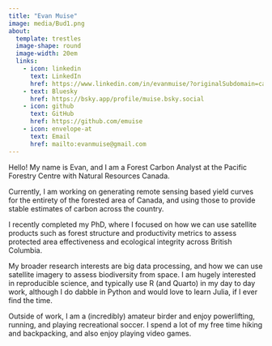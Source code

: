 ```yaml
---
title: "Evan Muise"
image: media/Bud1.png
about:
  template: trestles
  image-shape: round
  image-width: 20em
  links: 
    - icon: linkedin
      text: LinkedIn
      href: https://www.linkedin.com/in/evanmuise/?originalSubdomain=ca
    - text: Bluesky
      href: https://bsky.app/profile/muise.bsky.social
    - icon: github
      text: GitHub
      href: https://github.com/emuise
    - icon: envelope-at
      text: Email
      href: mailto:evanmuise@gmail.com
---
```


Hello! My name is Evan, and I am a Forest Carbon Analyst at the Pacific Forestry Centre with Natural Resources Canada.

Currently, I am working on generating remote sensing based yield curves for the entirety of the forested area of Canada, and using those to provide stable estimates of carbon across the country.

I recently completed my PhD, where I focused on how we can use satellite products such as forest structure and productivity metrics to assess protected area effectiveness and ecological integrity across British Columbia.

My broader research interests are big data processing, and how we can use satellite imagery to assess biodiversity from space. I am hugely interested in reproducible science, and typically use R (and Quarto) in my day to day work, although I do dabble in Python and would love to learn Julia, if I ever find the time.

Outside of work, I am a (incredibly) amateur birder and enjoy powerlifting, running, and playing recreational soccer. I spend a lot of my free time hiking and backpacking, and also enjoy playing video games.
